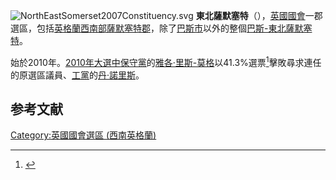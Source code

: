 [[File:NorthEastSomerset2007Constituency.svg|right]]
'''東北薩默塞特'''（{{lang-en|North East Somerset}}），[[英國|英國]][[英國國會|國會]]一郡選區，包括[[英格蘭|英格蘭]][[西南英格蘭|西南部]][[薩默塞特郡|薩默塞特郡]]，除了[[巴斯_(薩默塞特郡)|巴斯市]]以外的整個[[巴斯-東北薩默塞特|巴斯-東北薩默塞特]]。

始於2010年。[[2010年英國大選|2010年大選中]][[保守黨_(英國)|保守黨]]的[[雅各·里斯-莫格|雅各·里斯-莫格]]以41.3%選票<ref name="">{{cite news
|publisher=[[英國廣播公司|英國廣播公司]]
|date=2010年5月7日
|title=Election 2010/Constituency/Somerset North East
|url=http://news.bbc.co.uk/1/shared/election2010/results/constituency/d20.stm
|accessdate=2010年10月28日
|archive-date=2020年3月28日
|archive-url=https://web.archive.org/web/20200328141033/http://news.bbc.co.uk/1/shared/election2010/results/constituency/d20.stm
|dead-url=no
}}</ref>擊敗尋求連任的原選區議員、[[工黨_(英國)|工黨]]的[[丹·諾里斯|丹·諾里斯]]。

==参考文献==
<div class="references-small">
<references></references>
</div>

{{DEFAULTSORT:Somerset North East (UK Parliament constituency)}}

[[Category:英國國會選區_(西南英格蘭)|Category:英國國會選區 (西南英格蘭)]]
